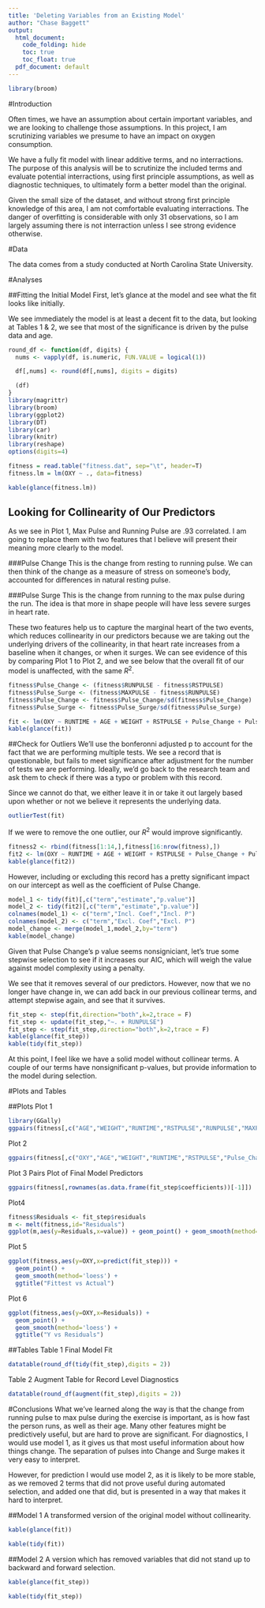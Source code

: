 ```yaml
---
title: 'Deleting Variables from an Existing Model'
author: "Chase Baggett"
output:
  html_document: 
    code_folding: hide
    toc: true
    toc_float: true
  pdf_document: default
---
```


```r
library(broom)
```
#Introduction

Often times, we have an assumption about certain important variables, and we are looking to challenge those assumptions. In this project, I am scrutinizing variables we presume to have an impact on oxygen consumption. 

We have a fully fit model with linear additive terms, and no interractions. The purpose of this analysis will be to scrutinize the included terms and evaluate potential interractions, using first principle assumptions, as well as diagnostic techniques, to ultimately form a better model than the original.

Given the small size of the dataset, and without strong first principle knowledge of this area, I am not comfortable evaluating interractions. The danger of overfitting is considerable with only 31 observations, so I am largely assuming there is not interraction unless I see strong evidence otherwise. 


#Data

The data comes from a study conducted at North Carolina State University. 

#Analyses

##Fitting the Initial Model
First, let's glance at the model and see what the fit looks like initially.

We see immediately the model is at least a decent fit to the data, but looking at Tables 1 & 2, we see that most of the significance is driven by the pulse data and age. 
```r
round_df <- function(df, digits) {
  nums <- vapply(df, is.numeric, FUN.VALUE = logical(1))

  df[,nums] <- round(df[,nums], digits = digits)

  (df)
}
library(magrittr)
library(broom)
library(ggplot2)
library(DT)
library(car)
library(knitr)
library(reshape)
options(digits=4)

fitness = read.table("fitness.dat", sep="\t", header=T)
fitness.lm = lm(OXY ~ ., data=fitness) 

kable(glance(fitness.lm))
```

## Looking for Collinearity of Our Predictors

As we see in Plot 1, Max Pulse and Running Pulse are .93 correlated. I am going to replace them with two features that I believe will present their meaning more clearly to the model. 

###Pulse Change 
This is the change from resting to running pulse. We can then think of the change as a measure of stress on someone's body, accounted for differences in natural resting pulse.

###Pulse Surge
This is the change from running to the max pulse during the run. The idea is that more in shape people will have less severe surges in heart rate. 

These two features help us to capture the marginal heart of the two events, which reduces collinearity in our predictors because we are taking out the underlying drivers of the collinearity, in that heart rate increases from a baseline when it changes, or when it surges. We can see evidence of this by comparing Plot 1 to Plot 2, and we see below that the overall fit of our model is unaffected, with the same $R^2$. 

```r
fitness$Pulse_Change <- (fitness$RUNPULSE - fitness$RSTPULSE)
fitness$Pulse_Surge <- (fitness$MAXPULSE - fitness$RUNPULSE)
fitness$Pulse_Change <- fitness$Pulse_Change/sd(fitness$Pulse_Change)
fitness$Pulse_Surge <- fitness$Pulse_Surge/sd(fitness$Pulse_Surge)

fit <- lm(OXY ~ RUNTIME + AGE + WEIGHT + RSTPULSE + Pulse_Change + Pulse_Surge, data=fitness)
kable(glance(fit))
```

##Check for Outliers
We'll use the bonferonni adjusted p to account for the fact that we are performing multiple tests. We see a record that is questionable, but fails to meet significance after adjustment for the number of tests we are performing. Ideally, we'd go back to the research team and ask them to check if there was a typo or problem with this record. 

Since we cannot do that, we either leave it in or take it out largely based upon whether or not we believe it represents the underlying data.  
```r
outlierTest(fit)
```

If we were to remove the one outlier, our $R^2$ would improve significantly.
```r
fitness2 <- rbind(fitness[1:14,],fitness[16:nrow(fitness),])
fit2 <- lm(OXY ~ RUNTIME + AGE + WEIGHT + RSTPULSE + Pulse_Change + Pulse_Surge, data=fitness2)
kable(glance(fit2))
```

However, including or excluding this record has a pretty significant impact on our intercept as well as the coefficient of Pulse Change. 

```r
model_1 <- tidy(fit)[,c("term","estimate","p.value")]
model_2 <- tidy(fit2)[,c("term","estimate","p.value")]
colnames(model_1) <- c("term","Incl. Coef","Incl. P")
colnames(model_2) <- c("term","Excl. Coef","Excl. P")
model_change <- merge(model_1,model_2,by="term")
kable(model_change)
```

Given that Pulse Change's p value seems nonsigniciant, let's true some stepwise selection to see if it increases our AIC, which will weigh the value against model complexity using a penalty. 

We see that it removes several of our predictors. However, now that we no longer have change in, we can add back in our previous collinear terms, and attempt stepwise again, and see that it survives. 

```r
fit_step <- step(fit,direction="both",k=2,trace = F)
fit_step <- update(fit_step,"~. + RUNPULSE")
fit_step <- step(fit_step,direction="both",k=2,trace = F)
kable(glance(fit_step))
kable(tidy(fit_step))
```

At this point, I feel like we have a solid model without collinear terms. A couple of our terms have nonsignificant p-values, but provide information to the model during selection. 

#Plots and Tables

##Plots
Plot 1
```r
library(GGally)
ggpairs(fitness[,c("AGE","WEIGHT","RUNTIME","RSTPULSE","RUNPULSE","MAXPULSE")])
```

Plot 2
```r
ggpairs(fitness[,c("OXY","AGE","WEIGHT","RUNTIME","RSTPULSE","Pulse_Change","Pulse_Surge")])
```

Plot 3
Pairs Plot of Final Model Predictors
```r
ggpairs(fitness[,rownames(as.data.frame(fit_step$coefficients))[-1]])
```

Plot4
```r
fitness$Residuals <- fit_step$residuals
m <- melt(fitness,id="Residuals")
ggplot(m,aes(y=Residuals,x=value)) + geom_point() + geom_smooth(method='loess') + facet_wrap(~variable,scales="free")
```

Plot 5
```r
ggplot(fitness,aes(y=OXY,x=predict(fit_step))) + 
  geom_point() + 
  geom_smooth(method='loess') + 
  ggtitle("Fittest vs Actual")
``` 

Plot 6
```r
ggplot(fitness,aes(y=OXY,x=Residuals)) + 
  geom_point() + 
  geom_smooth(method='loess') + 
  ggtitle("Y vs Residuals")
```
##Tables
Table 1
Final Model Fit
```r
datatable(round_df(tidy(fit_step),digits = 2))
```

Table 2
Augment Table for Record Level Diagnostics
```r
datatable(round_df(augment(fit_step),digits = 2))
```

#Conclusions
What we've learned along the way is that the change from running pulse to max pulse during the exercise is important, as is how fast the person runs, as well as their age. Many other features might be predictively useful, but are hard to prove are significant. 
For diagnostics, I would use model 1, as it gives us that most useful information about how things change. The separation of pulses into Change and Surge makes it very easy to interpret. 

However, for prediction I would use model 2, as it is likely to be more stable, as we removed 2 terms that did not prove useful during automated selection, and added one that did, but is presented in a way that makes it hard to interpret.

##Model 1
A transformed version of the original model without collinearity.
```r
kable(glance(fit))
```
```r
kable(tidy(fit))
```

##Model 2
A version which has removed variables that did not stand up to backward and forward selection. 
```r
kable(glance(fit_step))
```

```r
kable(tidy(fit_step))
```